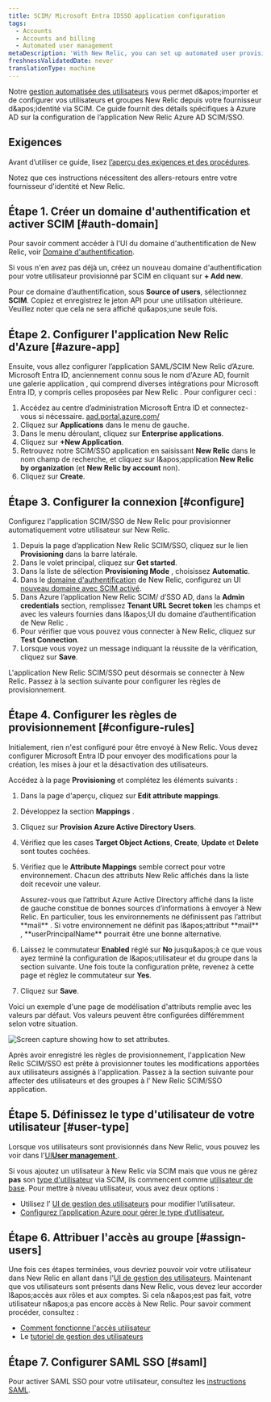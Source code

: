 ```yaml
---
title: SCIM/ Microsoft Entra IDSSO application configuration
tags:
  - Accounts
  - Accounts and billing
  - Automated user management
metaDescription: 'With New Relic, you can set up automated user provisioning and management for Azure Active Directory (AD) SSO.'
freshnessValidatedDate: never
translationType: machine
---
```


Notre [gestion automatisée des utilisateurs](/docs/accounts/accounts/automated-user-management/automated-user-provisioning-single-sign) vous permet d&amp;apos;importer et de configurer vos utilisateurs et groupes New Relic depuis votre fournisseur d&amp;apos;identité via SCIM. Ce guide fournit des détails spécifiques à Azure AD sur la configuration de l’application New Relic Azure AD SCIM/SSO.

## Exigences

Avant d’utiliser ce guide, lisez [l’aperçu des exigences et des procédures](/docs/assign-users-automated-provisioning-allow-single-sign#requirements).

Notez que ces instructions nécessitent des allers-retours entre votre fournisseur d&apos;identité et New Relic.

## Étape 1. Créer un domaine d&apos;authentification et activer SCIM [#auth-domain]

Pour savoir comment accéder à l&apos;UI du domaine d&apos;authentification de New Relic, voir [Domaine d&apos;authentification](/docs/accounts/accounts-billing/new-relic-one-user-management/authentication-domains-saml-sso-scim-more/#ui).

Si vous n&apos;en avez pas déjà un, créez un nouveau domaine d&apos;authentification pour votre utilisateur provisionné par SCIM en cliquant sur <DNT>**+ Add new**</DNT>.

Pour ce domaine d’authentification, sous <DNT>**Source of users**</DNT>, sélectionnez <DNT>**SCIM**</DNT>. Copiez et enregistrez le jeton API pour une utilisation ultérieure. Veuillez noter que cela ne sera affiché qu&amp;apos;une seule fois.

## Étape 2. Configurer l&apos;application New Relic d&apos;Azure [#azure-app]

Ensuite, vous allez configurer l’application SAML/SCIM New Relic d’Azure. Microsoft Entra ID, anciennement connu sous le nom d&apos;Azure AD, fournit une galerie application , qui comprend diverses intégrations pour Microsoft Entra ID, y compris celles proposées par New Relic . Pour configurer ceci :

1. Accédez au centre d’administration Microsoft Entra ID et connectez-vous si nécessaire. [aad.portal.azure.com/](https://aad.portal.azure.com/)
2. Cliquez sur <DNT>**Applications**</DNT> dans le menu de gauche.
3. Dans le menu déroulant, cliquez sur <DNT>**Enterprise applications**</DNT>.
4. Cliquez sur <DNT>**+New Application**</DNT>.
5. Retrouvez notre SCIM/SSO application en saisissant <DNT>**New Relic**</DNT> dans le nom champ de recherche, et cliquez sur l&amp;apos;application <DNT>**New Relic by organization**</DNT> (et <DNT>**New Relic by account**</DNT> non).
6. Cliquez sur <DNT>**Create**</DNT>.

## Étape 3. Configurer la connexion [#configure]

Configurez l&apos;application SCIM/SSO de New Relic pour provisionner automatiquement votre utilisateur sur New Relic.

1. Depuis la page d’application New Relic SCIM/SSO, cliquez sur le lien <DNT>**Provisioning**</DNT> dans la barre latérale.
2. Dans le volet principal, cliquez sur <DNT>**Get started**</DNT>.
3. Dans la liste de sélection <DNT>**Provisioning Mode**</DNT> , choisissez <DNT>**Automatic**</DNT>.
4. Dans le [domaine d&apos;authentification](/docs/accounts/accounts-billing/new-relic-one-user-management/authentication-domains-saml-sso-scim-more) de New Relic, configurez un UI [nouveau domaine avec SCIM activé](/docs/accounts/accounts-billing/new-relic-one-user-management/authentication-domains-saml-sso-scim-more#source-users).
5. Dans Azure l’application New Relic SCIM/ d’SSO AD, dans la <DNT>**Admin credentials**</DNT> section, remplissez <DNT>**Tenant URL**</DNT> <DNT>**Secret token**</DNT> les champs et avec les valeurs fournies dans l&amp;apos;UI du domaine d’authentification de New Relic .
6. Pour vérifier que vous pouvez vous connecter à New Relic, cliquez sur <DNT>**Test Connection**</DNT>.
7. Lorsque vous voyez un message indiquant la réussite de la vérification, cliquez sur <DNT>**Save**</DNT>.

L&apos;application New Relic SCIM/SSO peut désormais se connecter à New Relic. Passez à la section suivante pour configurer les règles de provisionnement.

## Étape 4. Configurer les règles de provisionnement [#configure-rules]

Initialement, rien n&apos;est configuré pour être envoyé à New Relic. Vous devez configurer Microsoft Entra ID pour envoyer des modifications pour la création, les mises à jour et la désactivation des utilisateurs.

Accédez à la page <DNT>**Provisioning**</DNT> et complétez les éléments suivants :

1. Dans la page d&apos;aperçu, cliquez sur <DNT>**Edit attribute mappings**</DNT>.

2. Développez la section <DNT>**Mappings**</DNT> .

3. Cliquez sur <DNT>**Provision Azure Active Directory Users**</DNT>.

4. Vérifiez que les cases <DNT>**Target Object Actions**</DNT>, <DNT>**Create**</DNT>, <DNT>**Update**</DNT> et <DNT>**Delete**</DNT> sont toutes cochées.

5. Vérifiez que le <DNT>**Attribute Mappings**</DNT> semble correct pour votre environnement. Chacun des attributs New Relic affichés dans la liste doit recevoir une valeur.

   <Callout variant="tip">
     Assurez-vous que l’attribut Azure Active Directory affiché dans la liste de gauche constitue de bonnes sources d’informations à envoyer à New Relic. En particulier, tous les environnements ne définissent pas l’attribut <DNT>**mail**</DNT> . Si votre environnement ne définit pas l&amp;apos;attribut <DNT>**mail**</DNT> , <DNT>**userPrincipalName**</DNT> pourrait être une bonne alternative.
   </Callout>

6. Laissez le commutateur <DNT>**Enabled**</DNT> réglé sur <DNT>**No**</DNT> jusqu&amp;apos;à ce que vous ayez terminé la configuration de l&amp;apos;utilisateur et du groupe dans la section suivante. Une fois toute la configuration prête, revenez à cette page et réglez le commutateur sur <DNT>**Yes**</DNT>.

7. Cliquez sur <DNT>**Save**</DNT>.

Voici un exemple d&apos;une page de modélisation d&apos;attributs remplie avec les valeurs par défaut. Vos valeurs peuvent être configurées différemment selon votre situation.

<img title="Azure_AD_Provisioning_Attribute_Mapping.png" alt="Screen capture showing how to set attributes." src="/images/accounts_screenshot-crop_Azure-AD-attribute-mapping.webp" />

Après avoir enregistré les règles de provisionnement, l&apos;application New Relic SCIM/SSO est prête à provisionner toutes les modifications apportées aux utilisateurs assignés à l&apos;application. Passez à la section suivante pour affecter des utilisateurs et des groupes à l’ New Relic SCIM/SSO application.

## Étape 5. Définissez le type d&apos;utilisateur de votre utilisateur [#user-type]

Lorsque vos utilisateurs sont provisionnés dans New Relic, vous pouvez les voir dans l&apos;[UI<DNT>**User management**</DNT> ](/docs/accounts/accounts-billing/new-relic-one-user-management/user-management-ui-and-tasks#where).

Si vous ajoutez un utilisateur à New Relic via SCIM mais que vous ne gérez **pas** son [type d&apos;utilisateur](/docs/accounts/accounts-billing/new-relic-one-user-management/user-type) via SCIM, ils commencent comme [utilisateur de base](/docs/accounts/accounts-billing/new-relic-one-user-management/user-type). Pour mettre à niveau utilisateur, vous avez deux options :

* Utilisez l’ [UI de gestion des utilisateurs](/docs/accounts/accounts-billing/new-relic-one-user-management/user-management-ui-and-tasks#edit-user-type) pour modifier l’utilisateur.
* [Configurez l’application Azure pour gérer le type d’utilisateur.](/docs/accounts/accounts-billing/new-relic-one-user-management/authentication-domains-saml-sso-scim-more/#manage-user-type-scim)

## Étape 6. Attribuer l&apos;accès au groupe [#assign-users]

Une fois ces étapes terminées, vous devriez pouvoir voir votre utilisateur dans New Relic en allant dans l&apos;[UI de gestion des utilisateurs](/docs/accounts/accounts-billing/new-relic-one-user-management/user-management-ui-and-tasks#where). Maintenant que vos utilisateurs sont présents dans New Relic, vous devez leur accorder l&amp;apos;accès aux rôles et aux comptes. Si cela n&amp;apos;est pas fait, votre utilisateur n&amp;apos;a pas encore accès à New Relic. Pour savoir comment procéder, consultez :

* [Comment fonctionne l&apos;accès utilisateur](/docs/accounts/accounts-billing/new-relic-one-user-management/user-management-concepts#understand-concepts)
* Le [tutoriel de gestion des utilisateurs](/docs/accounts/accounts-billing/new-relic-one-user-management/tutorial-add-new-user-groups-roles-new-relic-one-user-model/)

## Étape 7. Configurer SAML SSO [#saml]

Pour activer SAML SSO pour votre utilisateur, consultez les [instructions SAML](/docs/accounts/accounts-billing/new-relic-one-user-management/authentication-domains-saml-sso-scim-more/#authentication).